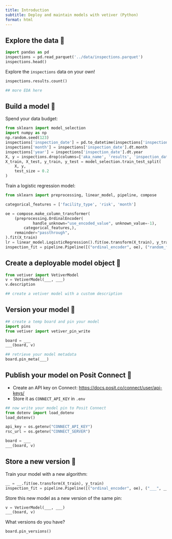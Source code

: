 ```yaml
---
title: Introduction
subtitle: Deploy and maintain models with vetiver (Python)
format: html
---
```


## Explore the data 👀

```python
import pandas as pd
inspections = pd.read_parquet('../data/inspections.parquet')
inspections.head()
```

Explore the `inspections` data on your own!

```python
inspections.results.count()
```

```python
## more EDA here
```

## Build a model 🔧

Spend your data budget:

```python
from sklearn import model_selection
import numpy as np
np.random.seed(123)
inspections['inspection_date'] = pd.to_datetime(inspections['inspection_date'])
inspections['month'] = inspections['inspection_date'].dt.month
inspections['year'] = inspections['inspection_date'].dt.year
X, y = inspections.drop(columns=['aka_name', 'results', 'inspection_date']), inspections['results']
X_train, X_test, y_train, y_test = model_selection.train_test_split(
    X, y,
    test_size = 0.2
)
```

Train a logistic regression model:

```python
from sklearn import preprocessing, linear_model, pipeline, compose

categorical_features = ['facility_type', 'risk', 'month']

oe = compose.make_column_transformer(
    (preprocessing.OrdinalEncoder(
            handle_unknown="use_encoded_value", unknown_value=-1),
        categorical_features,),
    remainder="passthrough",
).fit(X_train)
lr = linear_model.LogisticRegression().fit(oe.transform(X_train), y_train)
inspection_fit = pipeline.Pipeline([("ordinal_encoder", oe), ("random_forest", lr)])
```

## Create a deployable model object 🏺

```python
from vetiver import VetiverModel
v = VetiverModel(___, ___)
v.description
```

```python
## create a vetiver model with a custom description
```

## Version your model 📌

```python
## create a temp board and pin your model
import pins
from vetiver import vetiver_pin_write

board = ___
___(board, v)
```

```python
## retrieve your model metadata
board.pin_meta(___)
```

## Publish your model on Posit Connect 🚀

- Create an API key on Connect: <https://docs.posit.co/connect/user/api-keys/>
- Store it as `CONNECT_API_KEY` in `.env`

```python
## now write your model pin to Posit Connect
from dotenv import load_dotenv
load_dotenv()

api_key = os.getenv("CONNECT_API_KEY")
rsc_url = os.getenv("CONNECT_SERVER")

board = ___
___(board, v)
```

## Store a new version 👯

Train your model with a new algorithm:

```python
__ = __.fit(oe.transform(X_train), y_train)
inspection_fit = pipeline.Pipeline([("ordinal_encoder", oe), ("___", __)])
```

Store this new model as a new version of the same pin:

```python
v = VetiverModel(___, ___)
___(board, v)
```

What versions do you have?

```python
board.pin_versions()
```
